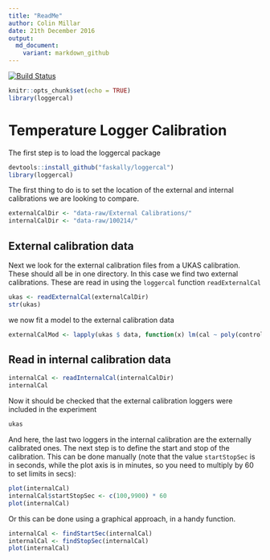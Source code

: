 ```yaml
---
title: "ReadMe"
author: Colin Millar
date: 21th December 2016
output:
  md_document:
    variant: markdown_github
---
```


[![Build Status](https://travis-ci.org/Faskally/loggercal.svg?branch=master)](https://travis-ci.org/Faskally/loggercal)

```r
knitr::opts_chunk$set(echo = TRUE)
library(loggercal)
```

# Temperature Logger Calibration


The first step is to load the loggercal package

```r
devtools::install_github("faskally/loggercal")
library(loggercal)
```

The first thing to do is to set the location of the external and internal calibrations we are
looking to compare.

```r
externalCalDir <- "data-raw/External Calibrations/"
internalCalDir <- "data-raw/100214/"
```

## External calibration data

Next we look for the external calibration files from a UKAS calibration.  These should all be in one directory.
In this case we find two external calibrations.  These are read in using the `loggercal` function
`readExternalCal`

```r
ukas <- readExternalCal(externalCalDir)
str(ukas)
```

we now fit a model to the external calibration data

```r
externalCalMod <- lapply(ukas $ data, function(x) lm(cal ~ poly(control, 2), data = x[-1,]))
```

## Read in internal calibration data

```r
internalCal <- readInternalCal(internalCalDir)
internalCal
```

Now it should be checked that the external calibration loggers were included in the experiment

```r
ukas
```

And here, the last two loggers in the internal calibration are the externally calibrated ones.  The
next step is to define the start and stop of the calibration.  This can be done manually (note that
the value `startStopSec` is in seconds, while the plot axis is in minutes, so you need to multiply
by 60 to set limits in secs):

```r
plot(internalCal)
internalCal$startStopSec <- c(100,9900) * 60
plot(internalCal)
```

Or this can be done using a graphical approach, in a handy function.

```r
internalCal <- findStartSec(internalCal)
internalCal <- findStopSec(internalCal)
plot(internalCal)
```
